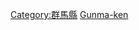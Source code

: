 {{日本行政區劃分類導航|建築物}}
{{Commonscat|Buildings in Gunma prefecture}}

[[Category:群馬縣|Category:群馬縣]]
[[Category:日本各都道府縣建築物|Gunma-ken]]